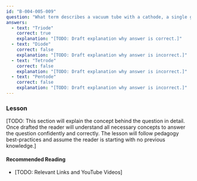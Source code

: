 ```yaml
---
id: "B-004-005-009"
question: "What term describes a vacuum tube with a cathode, a single grid and a plate?"
answers:
  - text: "Triode"
    correct: true
    explanation: "[TODO: Draft explanation why answer is correct.]"
  - text: "Diode"
    correct: false
    explanation: "[TODO: Draft explanation why answer is incorrect.]"
  - text: "Tetrode"
    correct: false
    explanation: "[TODO: Draft explanation why answer is incorrect.]"
  - text: "Pentode"
    correct: false
    explanation: "[TODO: Draft explanation why answer is incorrect.]"
---
```


### Lesson

[TODO: This section will explain the concept behind the question in detail. Once drafted the reader will understand all necessary concepts to answer the question confidently and correctly. The lesson will follow pedagogy best-practices and assume the reader is starting with no previous knowledge.]

#### Recommended Reading

- [TODO: Relevant Links and YouTube Videos]
